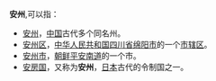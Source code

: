 '''安州''',可以指：
* [[安州|安州]]，[[中国|中国]]古代多个同名州。
* [[安州区|安州区]]，[[中华人民共和国|中华人民共和国]][[四川省|四川省]][[绵阳市|绵阳市]]的一个[[市辖区|市辖区]]。
* [[安州市|安州市]]，[[朝鲜|朝鲜]][[平安南道|平安南道]]的一个市。
* [[安房国|安房国]]，又称为'''安州'''，[[日本|日本]]古代的令制国之一。

{{Disambig|Cat=二字亚洲地名消歧义|A}}